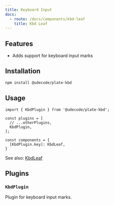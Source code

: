 ```yaml
---
title: Keyboard Input
docs:
  - route: /docs/components/kbd-leaf
    title: Kbd Leaf
---
```


<ComponentPreview name="kbd-demo" />

<PackageInfo>

## Features

- Adds support for keyboard input marks

</PackageInfo>

## Installation

```bash
npm install @udecode/plate-kbd
```

## Usage

```tsx
import { KbdPlugin } from '@udecode/plate-kbd';
```

```tsx
const plugins = [
  // ...otherPlugins,
  KbdPlugin,
];
```

```tsx
const components = {
  [KbdPlugin.key]: KbdLeaf,
}
```

See also: [KbdLeaf](/docs/components/kbd-leaf)

## Plugins

### `KbdPlugin`

Plugin for keyboard input marks.
